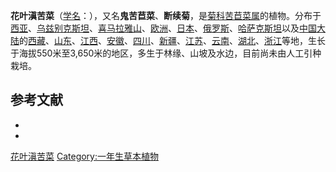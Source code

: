 {{Speciesbox
| name = 花叶滇苦菜
| status = 
| status_system = 
| image =Sonchus asper2.jpg
| genus = Sonchus
| species = asper
| authority = (L.) Hill
}}

'''花叶滇苦菜'''（[[学名|学名]]：{{lang|la|''Sonchus asper''}}），又名'''鬼苦苣菜'''、'''断续菊'''，是[[菊科|菊科]][[苦苣菜属|苦苣菜属]]的植物。分布于[[西亚|西亚]]、[[乌兹别克斯坦|乌兹别克斯坦]]、[[喜马拉雅山|喜马拉雅山]]、[[欧洲|欧洲]]、[[日本|日本]]、[[俄罗斯|俄罗斯]]、[[哈萨克斯坦|哈萨克斯坦]]以及[[中国大陆|中国大陆]]的[[西藏|西藏]]、[[山东|山东]]、[[江西|江西]]、[[安徽|安徽]]、[[四川|四川]]、[[新疆|新疆]]、[[江苏|江苏]]、[[云南|云南]]、[[湖北|湖北]]、[[浙江|浙江]]等地，生长于海拔550米至3,650米的地区，多生于林缘、山坡及水边，目前尚未由人工引种栽培。

== 参考文献 ==

* {{cite web| url =http://www.bioinfo.cn/db05/KmzwSpecies.php?action=view&id=5365| title =花叶滇苦菜| work =《中国高等植物数据库全库》| publisher =中国科学院微生物研究所| author =昆明植物研究所| accessdate =2009-02-25| deadurl =yes| archiveurl =https://web.archive.org/web/20160305054300/http://www.bioinfo.cn/db05/KmzwSpecies.php?action=view&id=5365| archivedate =2016-03-05}}
* {{TaiBNET| zh=鬼苦苣菜 | id=202567 | binomial=Sonchus asper | authority=L. Hill, 1769 | var= | accessdate=2013-01-24}}
{{Taxonbar|from=Q1065570}}

[[Category:苦苣菜属|花叶滇苦菜]]
[[Category:一年生草本植物|Category:一年生草本植物]]


{{植物小作品}}